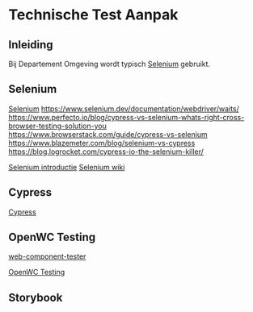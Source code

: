 
<Meta title="Testing/Technische Test Aanpak"/>

# Technische Test Aanpak

## Inleiding

Bij Departement Omgeving wordt typisch [Selenium](https://www.selenium.dev) gebruikt.


## Selenium

[Selenium](https://www.selenium.dev/)
https://www.selenium.dev/documentation/webdriver/waits/
https://www.perfecto.io/blog/cypress-vs-selenium-whats-right-cross-browser-testing-solution-you
https://www.browserstack.com/guide/cypress-vs-selenium
https://www.blazemeter.com/blog/selenium-vs-cypress
https://blog.logrocket.com/cypress-io-the-selenium-killer/

[Selenium introductie](https://www.guru99.com/introduction-to-selenium.html)
[Selenium wiki](https://en.wikipedia.org/wiki/Selenium_(software))


## Cypress

[Cypress](https://www.cypress.io/)


## OpenWC Testing

[web-component-tester](https://www.npmjs.com/package/web-component-tester)

[OpenWC Testing](https://open-wc.org/docs/testing/testing-package/)


## Storybook
